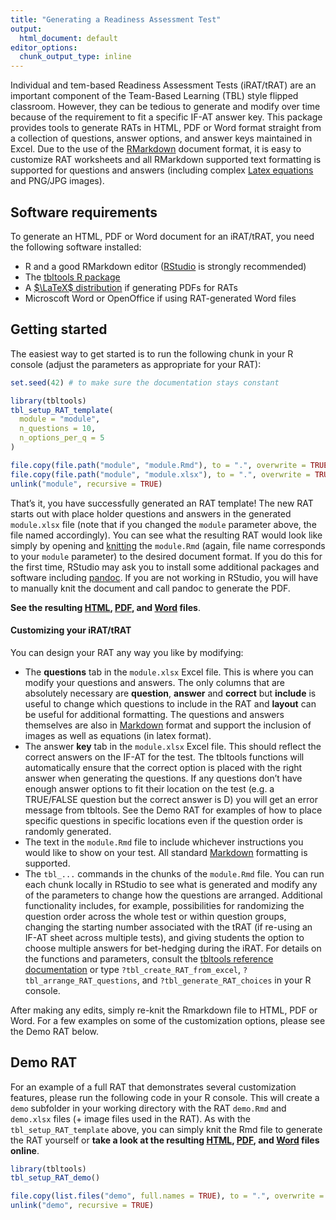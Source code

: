 ```yaml
---
title: "Generating a Readiness Assessment Test"
output:
  html_document: default
editor_options:
  chunk_output_type: inline
---
```


Individual and tem-based Readiness Assessment Tests (iRAT/tRAT) are an important component of the Team-Based Learning (TBL) style flipped classroom. However, they can be tedious to generate and modify over time because of the requirement to fit a specific IF-AT answer key. This package provides tools to generate RATs in HTML, PDF or Word format straight from a collection of questions, answer options, and answer keys maintained in Excel. Due to the use of the [RMarkdown](https://rmarkdown.rstudio.com/) document format, it is easy to customize RAT worksheets and all RMarkdown supported text formatting is supported for questions and answers (including complex [Latex equations](https://www.sharelatex.com/learn/Mathematical_expressions) and PNG/JPG images).

## Software requirements

To generate an HTML, PDF or Word document for an iRAT/tRAT, you need the following software installed:

 - R and a good RMarkdown editor ([RStudio](https://www.rstudio.com/) is strongly recommended)
 - The [tbltools R package](https://kopflab.github.io/tbltools/)
 - A [$\LaTeX$ distribution](https://www.latex-project.org/) if generating PDFs for RATs
 - Microscoft Word or OpenOffice if using RAT-generated Word files
 
## Getting started

The easiest way to get started is to run the following chunk in your R console (adjust the parameters as appropriate for your RAT):

```r
set.seed(42) # to make sure the documentation stays constant
```


```r
library(tbltools)
tbl_setup_RAT_template(
  module = "module",
  n_questions = 10,
  n_options_per_q = 5
)
```

```r
file.copy(file.path("module", "module.Rmd"), to = ".", overwrite = TRUE)
file.copy(file.path("module", "module.xlsx"), to = ".", overwrite = TRUE)
unlink("module", recursive = TRUE)
```

That's it, you have successfully generated an RAT template! The new RAT starts out with place holder questions and answers in the generated `module.xlsx` file (note that if you changed the `module` parameter above, the file named accordingly). You can see what the resulting RAT would look like simply by opening and [knitting](https://rmarkdown.rstudio.com/index.html) the `module.Rmd` (again, file name corresponds to your `module` parameter) to the desired document format. If you do this for the first time, RStudio may ask you to install some additional packages and software including [pandoc](https://pandoc.org/). If you are not working in RStudio, you will have to manually knit the document and call pandoc to generate the PDF.

**See the resulting [HTML](module.html), [PDF](module.pdf), and [Word](module.docx) files**.


#### Customizing your iRAT/tRAT

You can design your RAT any way you like by modifying:

 - The **questions** tab in the `module.xlsx` Excel file. This is where you can modify your questions and answers. The only columns that are absolutely necessary are **question**, **answer** and **correct** but **include** is useful to change which questions to include in the RAT and **layout** can be useful for additional formatting. The questions and answers themselves are also in [Markdown](http://rmarkdown.rstudio.com/authoring_basics.html) format and support the inclusion of images as well as equations (in latex format). 
 - The answer **key** tab in the `module.xlsx` Excel file. This should reflect the correct answers on the IF-AT for the test. The tbltools functions will automatically ensure that the correct option is placed with the right answer when generating the questions. If any questions don't have enough answer options to fit their location on the test (e.g. a TRUE/FALSE question but the correct answer is D) you will get an error message from tbltools. See the Demo RAT for examples of how to place specific questions in specific locations even if the question order is randomly generated.
 - The text in the `module.Rmd` file to include whichever instructions you would like to show on your test. All standard [Markdown](http://rmarkdown.rstudio.com/authoring_basics.html) formatting is supported. 
 - The `tbl_...` commands in the chunks of the `module.Rmd` file. You can run each chunk locally in RStudio to see what is generated and modify any of the parameters to change how the questions are arranged. Additional functionality includes, for example,  possibilities for randomizing the question order across the whole test or within question groups, changing the starting number associated with the tRAT (if re-using an IF-AT sheet across multiple tests), and giving students the option to choose multiple answers for bet-hedging during the iRAT. For details on the functions and parameters, consult the [tbltools reference documentation](https://kopflab.github.io/tbltools/reference/) or type `?tbl_create_RAT_from_excel`, `?tbl_arrange_RAT_questions`, and `?tbl_generate_RAT_choices` in your R console. 
 
After making any edits, simply re-knit the Rmarkdown file to HTML, PDF or Word. For a few examples on some of the customization options, please see the Demo RAT below.

## Demo RAT

For an example of a full RAT that demonstrates several customization features, please run the following code in your R console. This will create a `demo` subfolder in your working directory with the RAT `demo.Rmd` and `demo.xlsx` files (+ image files used in the RAT). As with the `tbl_setup_RAT_template` above, you can simply knit the Rmd file to generate the RAT yourself or **take a look at the resulting [HTML](demo.html), [PDF](demo.pdf), and [Word](demo.docx) files online**.

```r
library(tbltools)
tbl_setup_RAT_demo()
```

```r
file.copy(list.files("demo", full.names = TRUE), to = ".", overwrite = TRUE)
unlink("demo", recursive = TRUE)
```

